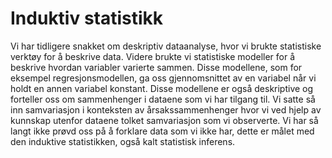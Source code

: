 # Induktiv statistikk

Vi har tidligere snakket om deskriptiv dataanalyse, hvor vi brukte statistiske verktøy for å beskrive data. Videre brukte vi statistiske modeller for å beskrive hvordan variabler varierte sammen. Disse modellene, som for eksempel regresjonsmodellen, ga oss gjennomsnittet av en variabel når vi holdt en annen variabel konstant. Disse modellene er også deskriptive og forteller oss om sammenhenger i dataene som vi har tilgang til. Vi satte så inn samvariasjon i konteksten av årsakssammenhenger hvor vi ved hjelp av kunnskap utenfor dataene tolket samvariasjon som vi observerte. Vi har så langt ikke prøvd oss på å forklare data som vi ikke har, dette er målet med den induktive statistikken, også kalt statistisk inferens.
